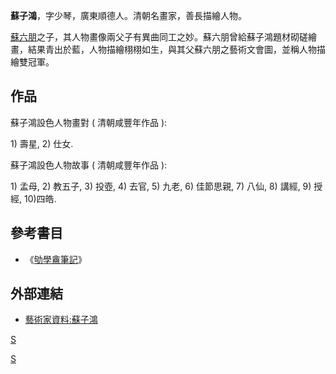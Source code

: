 '''蘇子鴻'''，字少琴，廣東順德人。清朝名畫家，善長描繪人物。

[[蘇六朋|蘇六朋]]之子，其人物畫像兩父子有異曲同工之妙。蘇六朋曾給蘇子鴻題材砌磋繪畫，結果青出於藍，人物描繪栩栩如生，與其父蘇六朋之藝術文會圖，並稱人物描繪雙冠軍。

==作品==

蘇子鴻設色人物畫對 ( 清朝咸豐年作品 ): 

1) 壽星, 2) 仕女.

蘇子鴻設色人物故事 ( 清朝咸豐年作品 ): 

1) 孟母, 2) 教五子, 3) 投壺, 4) 去官, 5) 九老, 6) 佳節思親, 7) 八仙, 8) 講經, 9) 授經, 10)四皓.

==參考書目==
*《[[劬學盦筆記|劬學盦筆記]]》

==外部連結==
*[http://shumhk.blogspot.com/2008/01/blog-post_11.html 藝術家資料:蘇子鴻]

[[Category:清朝画家|S]]
[[category:順德人|S]]